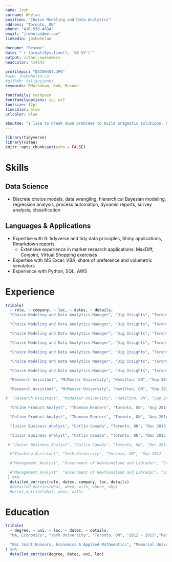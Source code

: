 ```yaml
---
name: Josh
surname: Whelan
position: "Choice Modeling and Data Analytics"
address: "Toronto, ON"
phone: "416-938-4834"
email: "jrwhelan@me.com"
linkedin: joshwhelan

docname: "Resume"
date: "`r format(Sys.time(), '%B %Y')`"
output: vitae::awesomecv
headcolor: 414141

profilepic: "DSC00454.JPG"
#www: joshwhelan.ca
#github: tallguyjenks
keywords: RMarkdown, Rmd, Resume

fontfamily: mathpazo
fontfamilyoptions: sc, osf
fontsize: 12pt
linkcolor: blue
urlcolor: blue

aboutme: "I like to break down problems to build pragmatic solutions. Coming from a background of economics and mathematics, I enjoy the challenge of creating well designed experiments and models to test hypotheses and produce informative analytics tools to forecast possibilities."
---
```



```r
library(tidyverse)
library(vitae)
knitr::opts_chunk$set(echo = FALSE)
```

<!-- # Professional Goal -->

<!-- GOAL TEXT WOULD GO HERE -->

# Skills

## Data Science

* Discrete choice models, data wrangling, hierarchical Bayesian modeling, regression analysis, process automation, dynamic reports, survey analysis, classification


## Languages & Applications

* Expertise with R: tidyverse and tidy data principles, Shiny applications, Rmarkdown reports
  * Extensive experience in market research applications: MaxDiff, Conjoint, Virtual Shopping exercises
 <!--   * This resume was built with Rmarkdown and the `vitae` package -->
* Expertise with MS Excel: VBA, share of preference and volumetric simulators
* Experience with Python, SQL, AWS

<!--
## Leadership

* Managing and mentoring junior team members
* Adept communicator with experience presenting complex concepts to both technical and non-technical audiences
-->

# Experience
```r
tribble(
  ~ role, ~ company, ~ loc, ~ dates, ~ details,
  "Choice Modeling and Data Analytics Manager", "Dig Insights", "Toronto, ON", "May 2018 - Present", "Modeling and analyzing consumer preferences through hierarchical Bayes estimation with both R and Sawtooth Software",

  "Choice Modeling and Data Analytics Manager", "Dig Insights", "Toronto, ON", "May 2018 - Present", "Creating informative simulators in Excel and R from random utility maximization models to forecast preferences towards new consumer products or concepts",

  "Choice Modeling and Data Analytics Manager", "Dig Insights", "Toronto, ON", "May 2018 - Present", "Creating and testing experimental designs for quantitative survey methods in a variety of frameworks including MaxDiff, choice-based conjoint (CBC), and full virtual market discrete choice",

  "Choice Modeling and Data Analytics Manager", "Dig Insights", "Toronto, ON", "May 2018 - Present", "Collaborating with government agencies and nonprofit organizations to lead quantitative research and conduct evaluation of programs in social return of investment contexts",

  "Choice Modeling and Data Analytics Manager", "Dig Insights", "Toronto, ON", "May 2018 - Present", "Managing and mentoring junior team members and planning around multiple agile projects with competing deadlines",

  "Choice Modeling and Data Analytics Manager", "Dig Insights", "Toronto, ON", "May 2018 - Present", "Building tools to reduce outsourcing of manual tasks or to automate processes and enable research teams to work more independently, save time, and work more efficiently",

  "Choice Modeling and Data Analytics Manager", "Dig Insights", "Toronto, ON", "May 2018 - Present", "Developing and testing new methodologies for choice modeling projects",

  "Research Assistant", "McMaster University", "Hamilton, ON", "Sep 2015 - Sep 2018", "Collaborated with professors in research projects, writing on findings and using Stata and MS Excel to clean and analyze data for empirical studies",

  "Research Assistant", "McMaster University", "Hamilton, ON", "Sep 2015 - Sep 2018", "Cleaned and restructured datasets secured in the Public Economics Data Analysis Laboratory to generate reports on confidential data for clients",

#  "Research Assistant", "McMaster University", "Hamilton, ON", "Sep 2015 - Sep 2018", "Studied advanced statistical methods and econometrics in the Department of Economics",

  "Online Product Analyst", "Thomson Reuters", "Toronto, ON", "Aug 2014 - Sep 2015", "Communicated and coordinated between management and development teams, ensuring teams were aligned on goals and capabilities",

  "Online Product Analyst", "Thomson Reuters", "Toronto, ON", "Aug 2014 - Sep 2015", "Performed QA testing for active and upcoming online legal research products and prioritizing bugs for the development team",

  "Junior Business Analyst", "Catlin Canada", "Toronto, ON", "Dec 2013 - Aug 2014", "Developed relational database solutions with Filemaker Pro and SQL to identify and analyze trends and opportunities",

  "Junior Business Analyst", "Catlin Canada", "Toronto, ON", "Dec 2013 - Aug 2014", "Designed, tested, and debugged user interfaces for in-house databases and reports",

 # "Junior Business Analyst", "Catlin Canada", "Toronto, ON", "Dec 2013 - Aug 2014", "Assisted in project planning and organization within a team of business analysts"

  #"Teaching Assistant", "York University", "Toronto, ON", "Sep 2012 - Sep 2013", "Taught seminars and held office hours to teach and tutor economic principles to students both in groups and individually",

  #"Management Analyst", "Government of Newfoundland and Labrador", "St. John's, NL", "2012", "Created a database of geospatial data on moose vehicle collisions (MVC) in the province to aid policy decisions using MS Excel and Google Earth",

  #"Management Analyst", "Government of Newfoundland and Labrador", "St. John's, NL", "2012", "Strengthened the existing provincial MVC data by adding uncertainty measures through analysis of raw data sources"
 ) %>% 
  detailed_entries(role, dates, company, loc, details)
  #detailed_entries(what, when, with, where, why)
  #brief_entries(what, when, with)

```


# Education
```r
tribble(
  ~ degree, ~ uni, ~ loc, ~ dates, ~ details,
  "MA, Economics", "York University", "Toronto, ON", "2012 - 2013","Research Assistant",

  "BSc Joint Honours, Economics & Applied Mathematics", "Memorial University of Newfoundland", "St. John's, NL", "2007 - 2012","Ernest Joseph Scholarship"
) %>% 
  detailed_entries(degree, dates, uni, loc)
```

